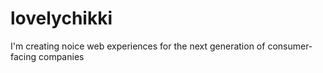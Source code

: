 # lovelychikki

I'm creating noice web experiences for the next generation of consumer-facing companies
